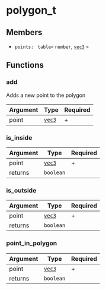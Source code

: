 # polygon_t

## Members

- `points:` ` table<` `number`, [`vec3`](/structs/vec3) `>`

## Functions

### add

Adds a new point to the polygon

| Argument | Type                    | Required |
| -------- | ----------------------- | -------- |
| point    | [`vec3`](/structs/vec3) | +        |

### is_inside

| Argument | Type                    | Required |
| -------- | ----------------------- | -------- |
| point    | [`vec3`](/structs/vec3) | +        |
| returns  | `boolean`               |          |

### is_outside

| Argument | Type                    | Required |
| -------- | ----------------------- | -------- |
| point    | [`vec3`](/structs/vec3) | +        |
| returns  | `boolean`               |          |

### point_in_polygon

| Argument | Type                    | Required |
| -------- | ----------------------- | -------- |
| point    | [`vec3`](/structs/vec3) | +        |
| returns  | `boolean`               |          |
